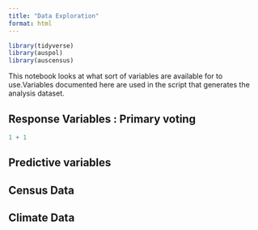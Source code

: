```yaml
---
title: "Data Exploration"
format: html
---
```


```r
library(tidyverse)
library(auspol)
library(auscensus)
```


This notebook looks at what sort of variables are available for to use.Variables documented here are used in the script that generates the analysis dataset. 

## Response Variables : Primary voting



```r
1 + 1
```


## Predictive variables

## Census Data


## Climate Data
